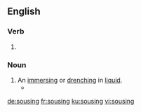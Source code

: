 
==English==

===Verb===
{{head|en|present participle}}

# {{present participle of|souse|lang=en|nocat=1}}

===Noun===
{{en-noun}}

# An [[immerse#Verb|immersing]] or [[drench#Verb|drenching]] in [[liquid]].
#*{{quote-book|year=1913|author={{w|Joseph C. Lincoln}}|chapter=8
|title=[http://openlibrary.org/works/OL5535161W Mr. Pratt's Patients]
|passage=Afore we got to the shanty Colonel Applegate stuck his head out of the door. His temper had been getting raggeder all the time, and the '''sousing''' he got when he fell overboard had just about ripped what was left of it to ravellings.}}

[[de:sousing]]
[[fr:sousing]]
[[ku:sousing]]
[[vi:sousing]]